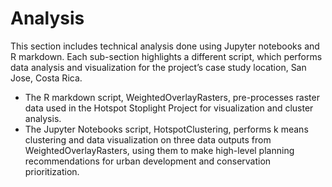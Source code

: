 # Analysis

This section includes technical analysis done using Jupyter notebooks and R markdown.
Each sub-section highlights a different script, which performs data analysis and visualization for the project's case study location, San Jose, Costa Rica.

* The R markdown script, WeightedOverlayRasters, pre-processes raster data used in the Hotspot Stoplight Project for visualization and cluster analysis.
* The Jupyter Notebooks script, HotspotClustering, performs k means clustering and data visualization on three data outputs from WeightedOverlayRasters, using them to make high-level planning recommendations for urban development and conservation prioritization.

